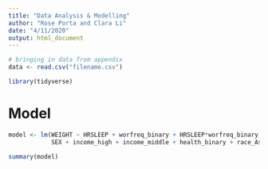 ```yaml
---
title: "Data Analysis & Modelling"
author: "Rose Porta and Clara Li"
date: "4/11/2020"
output: html_document
---
```


```r
# bringing in data from appendix
data <- read.csv("filename.csv")

library(tidyverse)
```

# Model

```r
model <- lm(WEIGHT ~ HRSLEEP + worfreq_binary + HRSLEEP*worfreq_binary + AGE + BMI + activity_score + 
            SEX + income_high + income_middle + health_binary + race_Asian + race_black + race_na)

summary(model)
```


